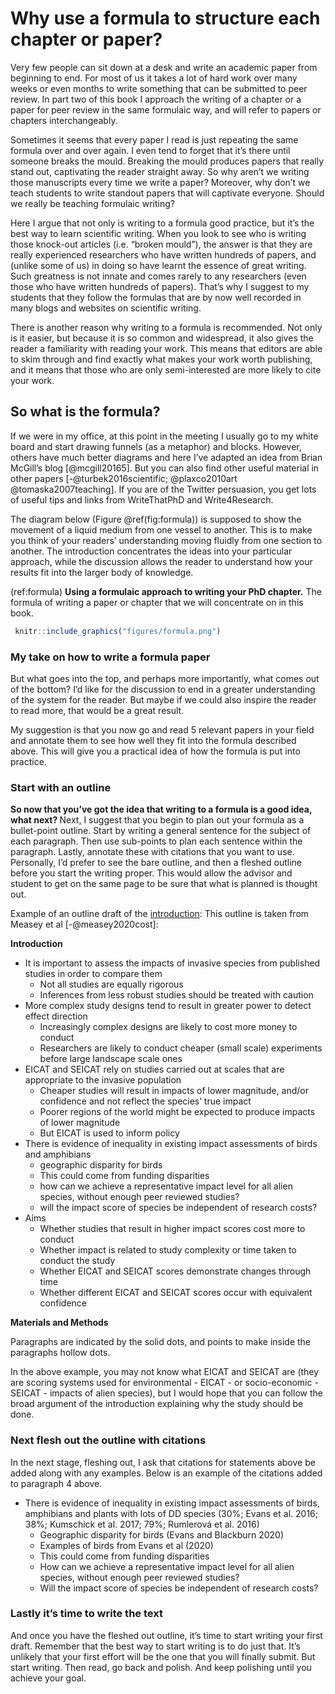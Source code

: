# Why use a formula to structure each chapter or paper? {#formula}

Very few people can sit down at a desk and write an academic paper from beginning to end. For most of us it takes a lot of hard work over many weeks or even months to write something that can be submitted to peer review. In part two of this book I approach the writing of a chapter or a paper for peer review in the same formulaic way, and will refer to papers or chapters interchangeably. 

Sometimes it seems that every paper I read is just repeating the same formula over and over again. I even tend to forget that it's there until someone breaks the mould. Breaking the mould produces papers that really stand out, captivating the reader straight away. So why aren’t we writing those manuscripts every time we write a paper? Moreover, why don’t we teach students to write standout papers that will captivate everyone. Should we really be teaching formulaic writing?

Here I argue that not only is writing to a formula good practice, but it’s the best way to learn scientific writing. When you look to see who is writing those knock-out articles (i.e. "broken mould"), the answer is that they are really experienced researchers who have written hundreds of papers, and (unlike some of us) in doing so have learnt the essence of great writing. Such greatness is not innate and comes rarely to any researchers (even those who have written hundreds of papers). That's why I suggest to my students that they follow the formulas that are by now well recorded in many blogs and websites on scientific writing.

There is another reason why writing to a formula is recommended. Not only is it easier, but because it is so common and widespread, it also gives the reader a familiarity with reading your work. This means that editors are able to skim through and find exactly what makes your work worth publishing, and it means that those who are only semi-interested are more likely to cite your work.

## So what is the formula?

If we were in my office, at this point in the meeting I usually go to my white board and start drawing funnels (as a metaphor) and blocks. However, others have much better diagrams and here I’ve adapted an idea from Brian McGill’s blog [@mcgill20165]. But you can also find other useful material in other papers [-@turbek2016scientific; @plaxco2010art @tomaska2007teaching]. If you are of the Twitter persuasion, you get lots of useful tips and links from WriteThatPhD and Write4Research.

The diagram below (Figure \@ref(fig:formula)) is supposed to show the movement of a liquid medium from one vessel to another. This is to make you think of your readers' understanding moving fluidly from one section to another. The introduction concentrates the ideas into your particular approach, while the discussion allows the reader to understand how your results fit into the larger body of knowledge. 

(ref:formula) **Using a formulaic approach to writing your PhD chapter.** The formula of writing a paper or chapter that we will concentrate on in this book. 

```{r formula, echo=FALSE, out.width = '95%', fig.cap="(ref:formula)"}
 knitr::include_graphics("figures/formula.png")
```

### My take on how to write a formula paper

But what goes into the top, and perhaps more importantly, what comes out of the bottom? I'd like for the discussion to end in a greater understanding of the system for the reader. But maybe if we could also inspire the reader to read more, that would be a great result.

My suggestion is that you now go and read 5 relevant papers in your field and annotate them to see how well they fit into the formula described above. This will give you a practical idea of how the formula is put into practice. 


### Start with an outline
__So now that you've got the idea that writing to a formula is a good idea, what next? __
Next, I suggest that you begin to plan out your formula as a bullet-point outline. Start by writing a general sentence for the subject of each paragraph. Then use sub-points to plan each sentence within the paragraph. Lastly, annotate these with citations that you want to use. Personally, I'd prefer to see the bare outline, and then a fleshed outline before you start the writing proper. This would allow the advisor and student to get on the same page to be sure that what is planned is thought out. 

Example of an outline draft of the [introduction](introduction.html):
This outline is taken from Measey et al [-@measey2020cost]:

__Introduction__

* It is important to assess the impacts of invasive species from published studies in order to compare them
  + Not all studies are equally rigorous
  + Inferences from less robust studies should be treated with caution
* More complex study designs tend to result in greater power to detect effect direction
  + Increasingly complex designs are likely to cost more money to conduct
  + Researchers are likely to conduct cheaper (small scale) experiments before large landscape scale ones
* EICAT and SEICAT rely on studies carried out at scales that are appropriate to the invasive population
  + Cheaper studies will result in impacts of lower magnitude, and/or confidence and not reflect the species’ true impact
  + Poorer regions of the world might be expected to produce impacts of lower magnitude
  + But EICAT is used to inform policy
* There is evidence of inequality in existing impact assessments of birds and amphibians
  + geographic disparity for birds
  + This could come from funding disparities
  + how can we achieve a representative impact level for all alien species, without enough peer reviewed studies?
  + will the impact score of species be independent of research costs?
* Aims
  + Whether studies that result in higher impact scores cost more to conduct
  + Whether impact is related to study complexity or time taken to conduct the study
  + Whether EICAT and SEICAT scores demonstrate changes through time
  + Whether different EICAT and SEICAT scores occur with equivalent confidence

__Materials and Methods__

Paragraphs are indicated by the solid dots, and points to make inside the paragraphs hollow dots. 

In the above example, you may not know what EICAT and SEICAT are (they are scoring systems used for environmental - EICAT - or socio-economic - SEICAT - impacts of alien species), but I would hope that you can follow the broad argument of the introduction explaining why the study should be done. 

### Next flesh out the outline with citations

In the next stage, fleshing out, I ask that citations for statements above be added along with any examples. Below is an example of the citations added to paragraph 4 above.

- There is evidence of inequality in existing impact assessments of birds, amphibians and plants with lots of DD species (30%; Evans et al. 2016; 38%; Kumschick et al. 2017; 79%; Rumlerová et al. 2016)
  + Geographic disparity for birds (Evans and Blackburn 2020)
  + Examples of birds from Evans et al (2020)
  + This could come from funding disparities
  + How can we achieve a representative impact level for all alien species, without enough peer reviewed studies?
  + Will the impact score of species be independent of research costs?

### Lastly it’s time to write the text

And once you have the fleshed out outline, it’s time to start writing your first draft. Remember that the best way to start writing is to do just that. It's unlikely that your first effort will be the one that you will finally submit. But start writing. Then read, go back and polish. And keep polishing until you achieve your goal. 
